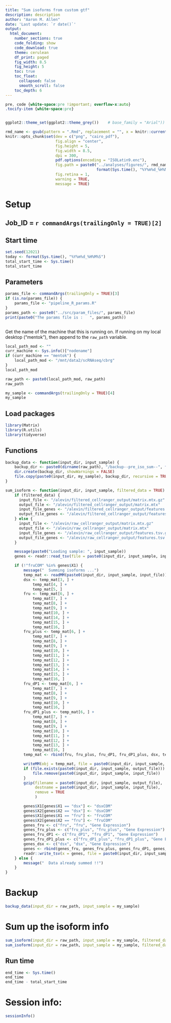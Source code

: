 ```yaml
---
title: "Sum isoforms from custom gtf"
description: description
author: "Aaron M. Allen"
date: 'Last update: `r date()`'
output:
  html_document:
    number_sections: true
    code_folding: show
    code_download: true
    theme: cerulean
    df_print: paged
    fig_width: 8.5
    fig_height: 5
    toc: true
    toc_float:
      collapsed: false
      smooth_scroll: false
    toc_depth: 6
---
```



```css
pre, code {white-space:pre !important; overflow-x:auto}
.tocify-item {white-space:pre}
```





```r

```


```r
ggplot2::theme_set(ggplot2::theme_grey())    # base_family = "Arial"))

rmd_name <- gsub(pattern = ".Rmd", replacement = "", x = knitr::current_input(), ignore.case = TRUE)
knitr::opts_chunk$set(dev = c("png", "cairo_pdf"),
                      fig.align = "center",
                      fig.height = 5,
                      fig.width = 8.5,
                      dpi = 300,
                      pdf.options(encoding = "ISOLatin9.enc"),
                      fig.path = paste0("../analyses/figures/", rmd_name, "-",
                                        format(Sys.time(), "%Y%m%d_%H%M%S"), "/"),
                      fig.retina = 1,
                      warning = TRUE,
                      message = TRUE)
```



# Setup

## Job_ID = `r commandArgs(trailingOnly = TRUE)[2]`


## Start time

```r
set.seed(12021)
today <- format(Sys.time(), "%Y%m%d_%H%M%S")
total_start_time <- Sys.time()
total_start_time
```




## Parameters



```r
params_file <- commandArgs(trailingOnly = TRUE)[3]
if (is.na(params_file)) {
    params_file <- "pipeline_R_params.R"
}
params_path <- paste0("../src/param_files/", params_file)
print(paste0("The params file is :   ", params_path))
```

```r
```

Get the name of the machine that this is running on.  If running on my local desktop ("mentok"), then append to the `raw_path` variable.

```r
local_path_mod <- ""
curr_machine <- Sys.info()["nodename"]
if (curr_machine == "mentok") {
    local_path_mod <- "/mnt/data2/scRNAseq/cbrg"
}
local_path_mod
```

```r
raw_path <- paste0(local_path_mod, raw_path)
raw_path
```

```r
my_sample <- commandArgs(trailingOnly = TRUE)[4]
my_sample
```



## Load packages

```r
library(Matrix)
library(R.utils)
library(tidyverse)
```


## Functions


```r
backup_data <- function(input_dir, input_sample) {
    backup_dir <- paste0(dirname(raw_path), "/backup--pre_iso_sum--", format(Sys.time(), "%Y%m%d_%H"), "0000--", basename(raw_path), "/")
    dir.create(backup_dir, showWarnings = FALSE)
    file.copy(paste0(input_dir, my_sample), backup_dir, recursive = TRUE)
}
```


```r
sum_isoform <- function(input_dir, input_sample, filtered_data = TRUE) {
    if (filtered_data) {
      input_file <- "/alevin/filtered_cellranger_output/matrix.mtx.gz"
      output_file <- "/alevin/filtered_cellranger_output/matrix.mtx"
      input_file_genes <- "/alevin/filtered_cellranger_output/features.tsv.gz"
      output_file_genes <- "/alevin/filtered_cellranger_output/features.tsv.gz"
    } else {
      input_file <- "/alevin/raw_cellranger_output/matrix.mtx.gz"
      output_file <- "/alevin/raw_cellranger_output/matrix.mtx"
      input_file_genes <- "/alevin/raw_cellranger_output/features.tsv.gz"
      output_file_genes <- "/alevin/raw_cellranger_output/features.tsv.gz"
    }

    message(paste0("Loading sample: ", input_sample))
    genes <- readr::read_tsv(file = paste0(input_dir, input_sample, input_file_genes), col_names = FALSE)

    if (!"fruCOM" %in% genes$X1) {
        message("  Summing isoforms ...")
        temp_mat <- readMM(paste0(input_dir, input_sample, input_file))
        dsx <- temp_mat[3, ] +
            temp_mat[4, ] +
            temp_mat[5, ]
        fru <- temp_mat[6, ] +
            temp_mat[7, ] +
            temp_mat[8, ] +
            temp_mat[9, ] +
            temp_mat[10, ] +
            temp_mat[14, ] +
            temp_mat[15, ] +
            temp_mat[16, ]
        fru_plus <- temp_mat[6, ] +
            temp_mat[7, ] +
            temp_mat[8, ] +
            temp_mat[9, ] +
            temp_mat[10, ] +
            temp_mat[11, ] +
            temp_mat[12, ] +
            temp_mat[13, ] +
            temp_mat[14, ] +
            temp_mat[15, ] +
            temp_mat[16, ]
        fru_dP1 <- temp_mat[6, ] +
            temp_mat[7, ] +
            temp_mat[8, ] +
            temp_mat[9, ] +
            temp_mat[10, ] +
            temp_mat[16, ]
        fru_dP1_plus <- temp_mat[6, ] +
            temp_mat[7, ] +
            temp_mat[8, ] +
            temp_mat[9, ] +
            temp_mat[10, ] +
            temp_mat[11, ] +
            temp_mat[12, ] +
            temp_mat[13, ] +
            temp_mat[16, ]
        temp_mat <- rbind(fru, fru_plus, fru_dP1, fru_dP1_plus, dsx, temp_mat)

        writeMM(obj = temp_mat, file = paste0(input_dir, input_sample, output_file))
        if (file.exists(paste0(input_dir, input_sample, output_file))) {
            file.remove(paste0(input_dir, input_sample, input_file))
        }
        gzip(filename = paste0(input_dir, input_sample, output_file),
             destname = paste0(input_dir, input_sample, input_file),
             remove = TRUE
             )

        genes$X1[genes$X1 == "dsx"] <- "dsxCOM"
        genes$X2[genes$X2 == "dsx"] <- "dsxCOM"
        genes$X1[genes$X1 == "fru"] <- "fruCOM"
        genes$X2[genes$X2 == "fru"] <- "fruCOM"
        genes_fru <- c("fru", "fru", "Gene Expression")
        genes_fru_plus <- c("fru_plus", "fru_plus", "Gene Expression")
        genes_fru_dP1 <- c("fru_dP1", "fru_dP1", "Gene Expression")
        genes_fru_dP1_plus <- c("fru_dP1_plus", "fru_dP1_plus", "Gene Expression")
        genes_dsx <- c("dsx", "dsx", "Gene Expression")
        genes <- rbind(genes_fru, genes_fru_plus, genes_fru_dP1, genes_fru_dP1_plus, genes_dsx, genes)
        readr::write_tsv(x = genes, file = paste0(input_dir, input_sample, output_file_genes), col_names = FALSE)
    } else {
        message("  Data already summed !!")
    }
}
```




# Backup


```r
backup_data(input_dir = raw_path, input_sample = my_sample)
```



# Sum up the isoform info

```r
sum_isoform(input_dir = raw_path, input_sample = my_sample, filtered_data = TRUE)
sum_isoform(input_dir = raw_path, input_sample = my_sample, filtered_data = FALSE)
```





## Run time

```r
end_time <- Sys.time()
end_time
end_time - total_start_time
```







# Session info:

```r
sessionInfo()
```
